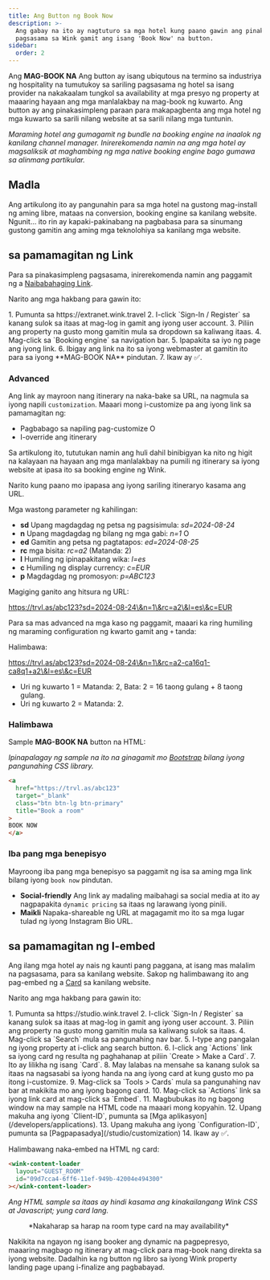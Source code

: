 ```yaml
---
title: Ang Button ng Book Now
description: >-
  Ang gabay na ito ay nagtuturo sa mga hotel kung paano gawin ang pinakasimpleng
  pagsasama sa Wink gamit ang isang 'Book Now' na button.
sidebar:
  order: 2
---
```


Ang **MAG-BOOK NA** Ang button ay isang ubiqutous na termino sa industriya ng hospitality na tumutukoy sa sariling pagsasama ng hotel sa isang provider na nakakaalam tungkol sa availability at mga presyo ng property at maaaring hayaan ang mga manlalakbay na mag-book ng kuwarto. Ang button ay ang pinakasimpleng paraan para makapagbenta ang mga hotel ng mga kuwarto sa sarili nilang website at sa sarili nilang mga tuntunin.

*Maraming hotel ang gumagamit ng bundle na booking engine na inaalok ng kanilang channel manager. Inirerekomenda namin na ang mga hotel ay magsaliksik at maghambing ng mga native booking engine bago gumawa sa alinmang partikular.*

## Madla

Ang artikulong ito ay pangunahin para sa mga hotel na gustong mag-install ng aming libre, mataas na conversion, booking engine sa kanilang website.
Ngunit... ito rin ay kapaki-pakinabang na pagbabasa para sa sinumang gustong gamitin ang aming mga teknolohiya sa kanilang mga website.

## sa pamamagitan ng Link

Para sa pinakasimpleng pagsasama, inirerekomenda namin ang paggamit ng a [Naibabahaging Link](/studio/shareable-links).

Narito ang mga hakbang para gawin ito:

<Steps>
  1. Pumunta sa https://extranet.wink.travel
  2. I-click `Sign-In / Register` sa kanang sulok sa itaas at mag-log in gamit ang iyong user account.
  3. Piliin ang property na gusto mong gamitin mula sa dropdown sa kaliwang itaas.
  4. Mag-click sa `Booking engine` sa navigation bar.
  5. Ipapakita sa iyo ng page ang iyong link.
  6. Ibigay ang link na ito sa iyong webmaster at gamitin ito para sa iyong **MAG-BOOK NA** pindutan.
  7. Ikaw ay ✅.
</Steps>


### Advanced

Ang link ay mayroon nang itinerary na naka-bake sa URL, na nagmula sa iyong napili `customization`.
Maaari mong i-customize pa ang iyong link sa pamamagitan ng:

* Pagbabago sa napiling pag-customize O
* I-override ang itinerary

Sa artikulong ito, tututukan namin ang huli dahil binibigyan ka nito ng higit na kalayaan na hayaan ang mga manlalakbay na pumili ng itinerary sa iyong website at ipasa ito sa booking engine ng Wink.

Narito kung paano mo ipapasa ang iyong sariling itineraryo kasama ang URL.

Mga wastong parameter ng kahilingan:

* **sd** Upang magdagdag ng petsa ng pagsisimula: *sd=2024-08-24*
* **n** Upang magdagdag ng bilang ng mga gabi: *n=1* O
* **ed** Gamitin ang petsa ng pagtatapos: *ed=2024-08-25*
* **rc** mga bisita: *rc=a2* (Matanda: 2)
* **l** Humiling ng ipinapakitang wika: *l=es*
* **c** Humiling ng display currency: *c=EUR*
* **p** Magdagdag ng promosyon: *p=ABC123*

Magiging ganito ang hitsura ng URL:

https://trvl.as/abc123?sd=2024-08-24\&n=1\&rc=a2\&l=es\&c=EUR

Para sa mas advanced na mga kaso ng paggamit, maaari ka ring humiling ng maraming configuration ng kwarto gamit ang `+` tanda:

Halimbawa:

https://trvl.as/abc123?sd=2024-08-24\&n=1\&rc=a2-ca16q1-ca8q1+a2\&l=es\&c=EUR

* Uri ng kuwarto 1 = Matanda: 2, Bata: 2 = 16 taong gulang + 8 taong gulang.
* Uri ng kuwarto 2 = Matanda: 2.

### Halimbawa

Sample **MAG-BOOK NA** button na HTML:

*Ipinapalagay ng sample na ito na ginagamit mo [Bootstrap](https://getbootstrap.com) bilang iyong pangunahing CSS library.*

```html
<a 
  href="https://trvl.as/abc123" 
  target="_blank" 
  class="btn btn-lg btn-primary" 
  title="Book a room"
>
BOOK NOW
</a>
```

### Iba pang mga benepisyo

Mayroong iba pang mga benepisyo sa paggamit ng isa sa aming mga link bilang iyong `book now` pindutan.

* **Social-friendly** Ang link ay madaling maibahagi sa social media at ito ay nagpapakita `dynamic pricing` sa itaas ng larawang iyong pinili.
* **Maikli** Napaka-shareable ng URL at magagamit mo ito sa mga lugar tulad ng iyong Instagram Bio URL.

## sa pamamagitan ng I-embed

Ang ilang mga hotel ay nais ng kaunti pang paggana, at isang mas malalim na pagsasama, para sa kanilang website. Sakop ng halimbawang ito ang pag-embed ng a [Card](/studio/cards) sa kanilang website.

Narito ang mga hakbang para gawin ito:

<Steps>
  1. Pumunta sa https://studio.wink.travel
  2. I-click `Sign-In / Register` sa kanang sulok sa itaas at mag-log in gamit ang iyong user account.
  3. Piliin ang property na gusto mong gamitin mula sa kaliwang sulok sa itaas.
  4. Mag-click sa `Search` mula sa pangunahing nav bar.
  5. I-type ang pangalan ng iyong property at i-click ang search button.
  6. I-click ang `Actions` link sa iyong card ng resulta ng paghahanap at piliin `Create > Make a Card`.
  7. Ito ay lilikha ng isang `Card`.
  8. May lalabas na mensahe sa kanang sulok sa itaas na nagsasabi sa iyong handa na ang iyong card at kung gusto mo pa itong i-customize.
  9. Mag-click sa `Tools > Cards` mula sa pangunahing nav bar at makikita mo ang iyong bagong card.
  10. Mag-click sa `Actions` link sa iyong link card at mag-click sa `Embed`.
  11. Magbubukas ito ng bagong window na may sample na HTML code na maaari mong kopyahin.
  12. Upang makuha ang iyong `Client-ID`, pumunta sa [Mga aplikasyon](/developers/applications).
  13. Upang makuha ang iyong `Configuration-ID`, pumunta sa [Pagpapasadya](/studio/customization)
  14. Ikaw ay ✅.
</Steps>


Halimbawang naka-embed na HTML ng card:

```html
<wink-content-loader
  layout="GUEST_ROOM"
  id="09d7cca4-6ff6-11ef-949b-42004e494300"
></wink-content-loader>
```

*Ang HTML sample sa itaas ay hindi kasama ang kinakailangang Wink CSS at Javascript; yung card lang.*

<figure>
  <CloudinaryImage width="350" height="829" resize="scale" quality="best" alt="Preview ng card" src="academy/card-example" errorImage="noimage_opaque_nyrtl0.png" />

  <figcaption>*Nakaharap sa harap na room type card na may availability*</figcaption>
</figure>


Nakikita na ngayon ng isang booker ang dynamic na pagpepresyo, maaaring magbago ng itinerary at mag-click para mag-book nang direkta sa iyong website. Dadalhin ka ng button ng libro sa iyong Wink property landing page upang i-finalize ang pagbabayad.

